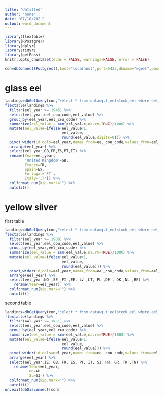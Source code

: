 ```yaml
---
title: "Untitled"
author: "none"
date: "07/10/2021"
output: word_document
---
```


```r
library(flextable)
library(RPostgres)
library(dplyr)
library(tidyr)
library(getPass)
knitr::opts_chunk$set(echo = FALSE, warnings=FALSE, error = FALSE)

con=dbConnect(Postgres(),host="localhost",port=5435,dbname="wgeel",password=getPass(),user="wgeel")
```

# glass eel


```r
landings=dbGetQuery(con,"select * from datawg.t_eelstock_eel where eel_qal_id=1 and eel_typ_id=4 and eel_cou_code in ('GB','ES','PT','FR','IT') and eel_lfs_code='G'")
flextable(landings %>%
  filter(eel_year >= 1945) %>%
  select(eel_year,eel_cou_code,eel_value) %>%
  group_by(eel_year,eel_cou_code) %>%
  summarize(eel_value = sum(eel_value,na.rm=TRUE)/1000) %>%
  mutate(eel_value=ifelse(eel_value<1,
                          eel_value,
                          round(eel_value,digits=0))) %>%
  pivot_wider(id_cols=eel_year,names_from=eel_cou_code,values_from=eel_value) %>%
  arrange(eel_year) %>%
  select(eel_year,GB,FR,ES,PT,IT) %>%
  rename(Year=eel_year,
         'United Kingdom'=GB,
         France=FR,
         Spain=ES,
         Portugal='PT',
         Italy='IT')) %>%
  colformat_num(big.mark="") %>%
  autofit()

```
# yellow silver

first table


```r
landings=dbGetQuery(con,"select * from datawg.t_eelstock_eel where eel_qal_id=1 and eel_typ_id=4 and eel_cou_code in ('NO','SE','FI','EE','LV','LT','PL','DE','DK','NL', 'BE') and eel_lfs_code in ('Y','S','YS')")
flextable(landings %>%
  filter(eel_year >= 1908) %>%
  select(eel_year,eel_cou_code,eel_value) %>%
  group_by(eel_year,eel_cou_code) %>%
  summarize(eel_value = sum(eel_value,na.rm=TRUE)/1000) %>%
  mutate(eel_value=ifelse(eel_value<1,
                          eel_value,
                          round(eel_value))) %>%
  pivot_wider(id_cols=eel_year,names_from=eel_cou_code,values_from=eel_value) %>%
  arrange(eel_year) %>%
  select(eel_year,NO ,SE ,FI ,EE, LV ,LT, PL ,DE , DK ,NL ,BE) %>%
    rename(Year=eel_year)) %>%
  colformat_num(big.mark="") %>%
  autofit()

```


second table

```r
landings=dbGetQuery(con,"select * from datawg.t_eelstock_eel where eel_qal_id=1 and eel_typ_id=4 and eel_cou_code in ('IE', 'GB', 'FR', 'ES', 'PT', 'IT', 'SI', 'HR', 'GR', 'TR', 'TN', 'MA') and eel_lfs_code in ('Y','S','YS')")
flextable(landings %>%
  filter(eel_year >= 1951) %>%
  select(eel_year,eel_cou_code,eel_value) %>%
  group_by(eel_year,eel_cou_code) %>%
  summarize(eel_value = sum(eel_value,na.rm=TRUE)/1000) %>%
  mutate(eel_value=ifelse(eel_value<1,
                          eel_value,
                          round(eel_value))) %>%
  pivot_wider(id_cols=eel_year,names_from=eel_cou_code,values_from=eel_value) %>%
  arrange(eel_year) %>%
  select(eel_year,IE, GB, FR, ES, PT, IT, SI, HR, GR, TR ,TN) %>%
    rename(Year=eel_year,
           UK=GB,
           SL=SI)) %>%
  colformat_num(big.mark="") %>%
  autofit()
on.exit(dbDisconnect(con))


```